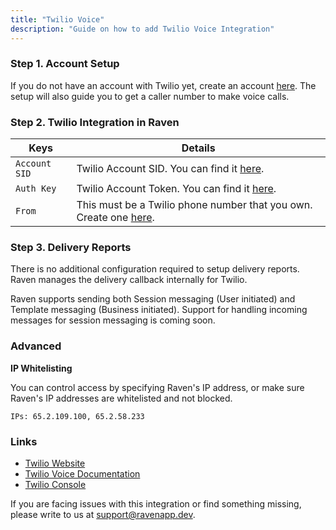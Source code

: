 ```yaml
---
title: "Twilio Voice"
description: "Guide on how to add Twilio Voice Integration"
---
```


### Step 1. Account Setup

If you do not have an account with Twilio yet, create an account
[here](https://www.twilio.com/docs/usage/tutorials/how-to-use-your-free-trial-account).
The setup will also guide you to get a caller number to make voice calls.

### Step 2. Twilio Integration in Raven

| Keys          | Details                                                                                                                                                                                                       |
| ------------- | ------------------------------------------------------------------------------------------------------------------------------------------------------------------------------------------------------------- |
| `Account SID` | Twilio Account SID. You can find it [here](https://www.twilio.com/login?g=%2Fconsole%3F&t=2b1c98334b25c1a785ef15b6556396290e3c704a9b57fc40687cbccd79c46a8c).                                                  |
| `Auth Key`    | Twilio Account Token. You can find it [here](https://www.twilio.com/login?g=%2Fconsole%3F&t=2b1c98334b25c1a785ef15b6556396290e3c704a9b57fc40687cbccd79c46a8c).                                                |
| `From`        | This must be a Twilio phone number that you own. Create one [here](https://www.twilio.com/login?g=%2Fconsole%2Fphone-numbers%2Fsearch%3F&t=a3134facff1edad5ee8c40d35c3a85606f3a8f8a2dfeb64c6f4aedcf3f06da20). |

### Step 3. Delivery Reports

There is no additional configuration required to setup delivery reports. Raven
manages the delivery callback internally for Twilio.

<Info>
  Raven supports sending both Session messaging (User initiated) and Template
  messaging (Business initiated). Support for handling incoming messages for
  session messaging is coming soon.
</Info>

### Advanced

**IP Whitelisting**

You can control access by specifying Raven's IP address, or make sure Raven's IP
addresses are whitelisted and not blocked.

    IPs: 65.2.109.100, 65.2.58.233

### Links

- [Twilio Website​](https://www.twilio.com/)
- [Twilio Voice Documentation​](https://www.twilio.com/docs/voice)
- [Twilio Console](https://www.twilio.com/login?g=%2Fconsole%3F&t=2b1c98334b25c1a785ef15b6556396290e3c704a9b57fc40687cbccd79c46a8c)

<Info>

If you are facing issues with this integration or find something missing, please
write to us at support@ravenapp.dev.

</Info>
